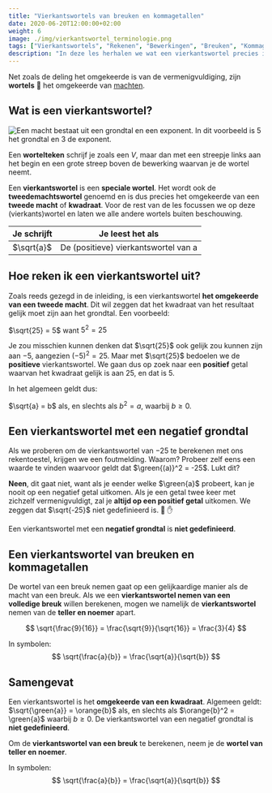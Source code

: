 ```yaml
---
title: "Vierkantswortels van breuken en kommagetallen"
date: 2020-06-20T12:00:00+02:00
weight: 6
image: ./img/vierkantswortel_terminologie.png
tags: ["Vierkantswortels", "Rekenen", "Bewerkingen", "Breuken", "Kommagetallen", "Rationale getallen"]
description: "In deze les herhalen we wat een vierkantswortel precies is en leren we de vierkantswortel te nemen van breuken en kommagetallen."
---
```

Net zoals de deling het omgekeerde is van de vermenigvuldiging, zijn **wortels** 🥕 het omgekeerde van [machten](../machten). 

## Wat is een vierkantswortel?

![Een macht bestaat uit een grondtal en een exponent. In dit voorbeeld is 5 het grondtal en 3 de exponent.](img/vierkantswortel_terminologie.png)


Een **wortelteken** schrijf je zoals een *V*, maar dan met een streepje links aan het begin en een grote streep boven de bewerking waarvan
je de wortel neemt.

Een **vierkantswortel** is een **speciale wortel**. Het wordt ook de **tweedemachtswortel** genoemd en is dus precies het omgekeerde van een **tweede macht** of **kwadraat**. Voor de rest van de les focussen we op deze (vierkants)wortel en laten we alle andere wortels <Mute text="zoals derdemachtswortels of achtstemachtswortels"/> buiten beschouwing.

| Je schrijft  | Je leest het als                     |
|--------------|--------------------------------------|
| $\sqrt{a}$   | De (positieve) vierkantswortel van a |

## Hoe reken ik een vierkantswortel uit?
Zoals reeds gezegd in de inleiding, is een vierkantswortel **het omgekeerde van een tweede macht**.
Dit wil zeggen dat het kwadraat <Mute text="(de tweede macht)"/> van het resultaat gelijk moet zijn aan het grondtal. Een voorbeeld:

$\sqrt{25} = 5$ want $5^2 = 25$

Je zou misschien kunnen denken dat $\sqrt{25}$ ook gelijk zou kunnen zijn aan $-5$, aangezien $(-5)^2 = 25$. Maar met $\sqrt{25}$ bedoelen we de **positieve** vierkantswortel. We gaan dus op zoek naar een **positief** getal waarvan het kwadraat gelijk is aan $25$, en dat is $5$.

In het algemeen geldt dus:

$\sqrt{a} = b$ als, en slechts als $b^2 =  a$, waarbij $b \geq 0$.

## Een vierkantswortel met een negatief grondtal
Als we proberen om de vierkantswortel van $-25$ te berekenen met ons rekentoestel, krijgen we een foutmelding. Waarom?
Probeer zelf eens een waarde te vinden waarvoor geldt dat $\green{(a)}^2 = -25$. Lukt dit?

**Neen**, dit gaat niet, want als je eender welke $\green{a}$ probeert, kan je nooit op een negatief getal uitkomen. Als je
een getal twee keer met zichzelf vermenigvuldigt, zal je **altijd op een positief getal** uitkomen. We zeggen dat $\sqrt{-25}$ niet
gedefinieerd is. 🛑 ✋

<Attention title="Negatieve grondtallen bij vierkantswortels">

Een vierkantswortel met een **negatief grondtal** is **niet gedefinieerd**.

</Attention>

## Een vierkantswortel van breuken en kommagetallen
De wortel van een breuk nemen gaat op een gelijkaardige manier als de macht van een breuk. Als we een **vierkantswortel nemen van een volledige breuk** willen berekenen, mogen we namelijk de **vierkantswortel** nemen van de **teller en noemer** apart.

$$
\sqrt{\frac{9}{16}} = \frac{\sqrt{9}}{\sqrt{16}} = \frac{3}{4}
$$

In symbolen:
$$
\sqrt{\frac{a}{b}} = \frac{\sqrt{a}}{\sqrt{b}}
$$

## Samengevat
<Attention title="De positieve vierkantswortel">

Een vierkantswortel is het **omgekeerde van een kwadraat**. Algemeen geldt:
$\sqrt{\green{a}} = \orange{b}$ als, en slechts als $\orange{b}^2 = \green{a}$ waarbij $b \geq 0$. De vierkantswortel
van een negatief grondtal is **niet gedefinieerd**.
</Attention>

<Attention title="Vierkantswortel van een breuk of kommagetal">

Om de **vierkantswortel van een breuk** te berekenen, neem je de **wortel van teller en noemer**.

In symbolen:
$$
\sqrt{\frac{a}{b}} = \frac{\sqrt{a}}{\sqrt{b}}
$$
</Attention>
